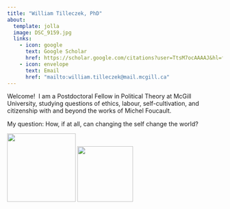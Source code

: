 ```yaml
---
title: "William Tilleczek, PhD"
about: 
  template: jolla
  image: DSC_9159.jpg
  links: 
    - icon: google
      text: Google Scholar
      href: https://scholar.google.com/citations?user=TtsM7ocAAAAJ&hl=fr
    - icon: envelope
      text: Email
      href: "mailto:william.tilleczek@mail.mcgill.ca"
---
```


Welcome!  I am a Postdoctoral Fellow in Political Theory at McGill University, studying questions of ethics, labour, self-cultivation, and citizenship with and beyond the works of Michel Foucault. 

My question: How, if at all, can changing the self change the world?


![](McGillLogo.png){width="160"}
![](CCEAE.png){width="130"}

